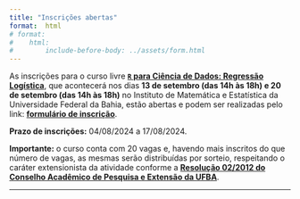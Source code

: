 ```yaml
---
title: "Inscrições abertas"
format:  html
# format:
#    html:
#        include-before-body: ../assets/form.html
---
```


As inscrições para o curso livre **[`R` para Ciência de Dados: Regressão Logística](https://ufba.netlify.app/paginas/catalogo/r/regressao-logistica){target="_blank"}**, que acontecerá nos dias **13 de setembro (das 14h às 18h) e 20 de setembro (das 14h às 18h)** no Instituto de Matemática e Estatística da Universidade Federal da Bahia, estão abertas e podem ser realizadas pelo link: **[formulário de inscrição](https://forms.gle/UveFJMDXoqELVYZ28){target="_blank"}**.


**Prazo de inscrições:** 04/08/2024 a 17/08/2024.

**Importante:** o curso conta com 20 vagas e, havendo mais inscritos do que número de vagas, as mesmas serão distribuídas por sorteio, respeitando o caráter extensionista da atividade conforme a **[Resolução 02/2012 do Conselho Acadêmico de Pesquisa e Extensão da UFBA](https://proext.ufba.br/sites/proext.ufba.br/files/resolucao_no_02-2012_capex_-_regulamento_da_extensao.pdf){target="_blank"}**.

---

